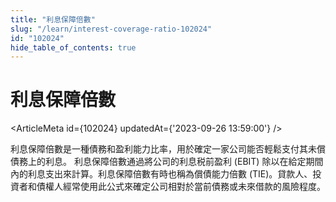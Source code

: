 ```yaml
---
title: "利息保障倍數"
slug: "/learn/interest-coverage-ratio-102024"
id: "102024"
hide_table_of_contents: true
---
```



# 利息保障倍數

<ArticleMeta id={102024} updatedAt={'2023-09-26 13:59:00'} />
<div className='border-solid border-b border-t-0 my-4 border-[var(--ifm-color-gray-300)]' />

利息保障倍數是一種債務和盈利能力比率，用於確定一家公司能否輕鬆支付其未償債務上的利息。 利息保障倍數通過將公司的利息税前盈利 (EBIT) 除以在給定期間內的利息支出來計算。利息保障倍數有時也稱為償債能力倍數 (TIE)。貸款人、投資者和債權人經常使用此公式來確定公司相對於當前債務或未來借款的風險程度。
